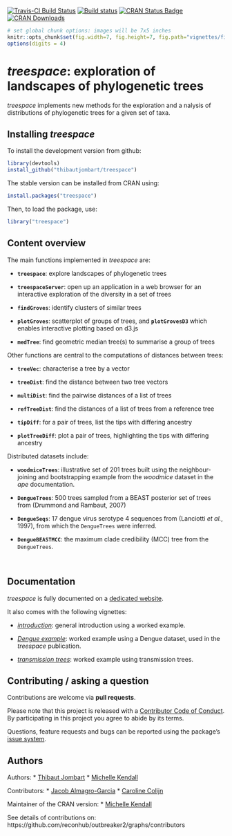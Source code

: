 [![Travis-CI Build Status](https://travis-ci.org/thibautjombart/treespace.png?branch=master)](https://travis-ci.org/thibautjombart/treespace)
[![Build status](https://ci.appveyor.com/api/projects/status/klr8khh1ieb26rh4/branch/master?svg=true)](https://ci.appveyor.com/project/thibautjombart/treespace/branch/master)
[![CRAN Status Badge](http://www.r-pkg.org/badges/version/treespace)](https://cran.r-project.org/package=treespace)
[![CRAN Downloads](https://cranlogs.r-pkg.org/badges/treespace)](https://cran.r-project.org/package=treespace)


```r
# set global chunk options: images will be 7x5 inches
knitr::opts_chunk$set(fig.width=7, fig.height=7, fig.path="vignettes/figs/", cache=FALSE)
options(digits = 4)
```

*treespace*: exploration of landscapes of phylogenetic trees
============================================================

*treespace* implements new methods for the exploration and a nalysis of
distributions of phylogenetic trees for a given set of taxa.


Installing *treespace*
-------------
To install the development version from github:
```r
library(devtools)
install_github("thibautjombart/treespace")
```

The stable version can be installed from CRAN using:
```r
install.packages("treespace")
```

Then, to load the package, use:
```r
library("treespace")
```


Content overview
----------------

The main functions implemented in *treespace* are:

* __`treespace`__: explore landscapes of phylogenetic trees

* __`treespaceServer`__: open up an application in a web browser for an
  interactive exploration of the diversity in a set of trees

* __`findGroves`__: identify clusters of similar trees

* __`plotGroves`__: scatterplot of groups of trees, and __`plotGrovesD3`__ which
  enables interactive plotting based on d3.js

* __`medTree`__: find geometric median tree(s) to summarise a group of trees


Other functions are central to the computations of distances between trees:

* __`treeVec`__: characterise a tree by a vector

* __`treeDist`__: find the distance between two tree vectors

* __`multiDist`__: find the pairwise distances of a list of trees

* __`refTreeDist`__: find the distances of a list of trees from a reference tree

* __`tipDiff`__: for a pair of trees, list the tips with differing ancestry

* __`plotTreeDiff`__: plot a pair of trees, highlighting the tips with differing
  ancestry


Distributed datasets include:

* __`woodmiceTrees`__: illustrative set of 201 trees built using the
  neighbour-joining and bootstrapping example from the *woodmice* dataset in the
  *ape* documentation.

* __`DengueTrees`__: 500 trees sampled from a BEAST posterior set of trees from
  (Drummond and Rambaut, 2007)

* __`DengueSeqs`__: 17 dengue virus serotype 4 sequences from (Lanciotti *et
  al.*, 1997), from which the `DengueTrees` were inferred.

* __`DengueBEASTMCC`__: the maximum clade credibility (MCC) tree from the
  `DengueTrees`.




<br>

Documentation
-------------

*treespace* is fully documented on a [dedicated
 website](https://thibautjombart.github.io/treespace/). 

It also comes with the following vignettes:

-
  [*introduction*](https://thibautjombart.github.io/treespace/articles/introduction.html):
  general introduction using a worked example.

- [*Dengue
  example*](https://thibautjombart.github.io/treespace/articles/DengueVignette.html):
  worked example using a Dengue dataset, used in the *treespace* publication.

- [*transmission
  trees*](https://thibautjombart.github.io/treespace/articles/TransmissionTreesVignette.html):
  worked example using transmission trees.




Contributing / asking a question
--------------------------------
Contributions are welcome via **pull requests**.

Please note that this project is released with a [Contributor Code of
Conduct](CONDUCT.md). By participating in this project you agree to abide by its
terms.

Questions, feature requests and bugs can be reported using the package's [issue
system](https://github.com/thibautjombart/treespace/issues).




Authors
-------
Authors:
* [Thibaut Jombart](https://sites.google.com/site/thibautjombart/)
* [Michelle Kendall](http://www.imperial.ac.uk/people/m.kendall)

Contributors:
* [Jacob Almagro-Garcia](http://www.well.ox.ac.uk/jacob-almagro-garcia)
* [Caroline Colijn](http://www.imperial.ac.uk/people/c.colijn)

Maintainer of the CRAN version:
* [Michelle Kendall](http://www.imperial.ac.uk/people/m.kendall)



See details of contributions on: <br>
https://github.com/reconhub/outbreaker2/graphs/contributors

